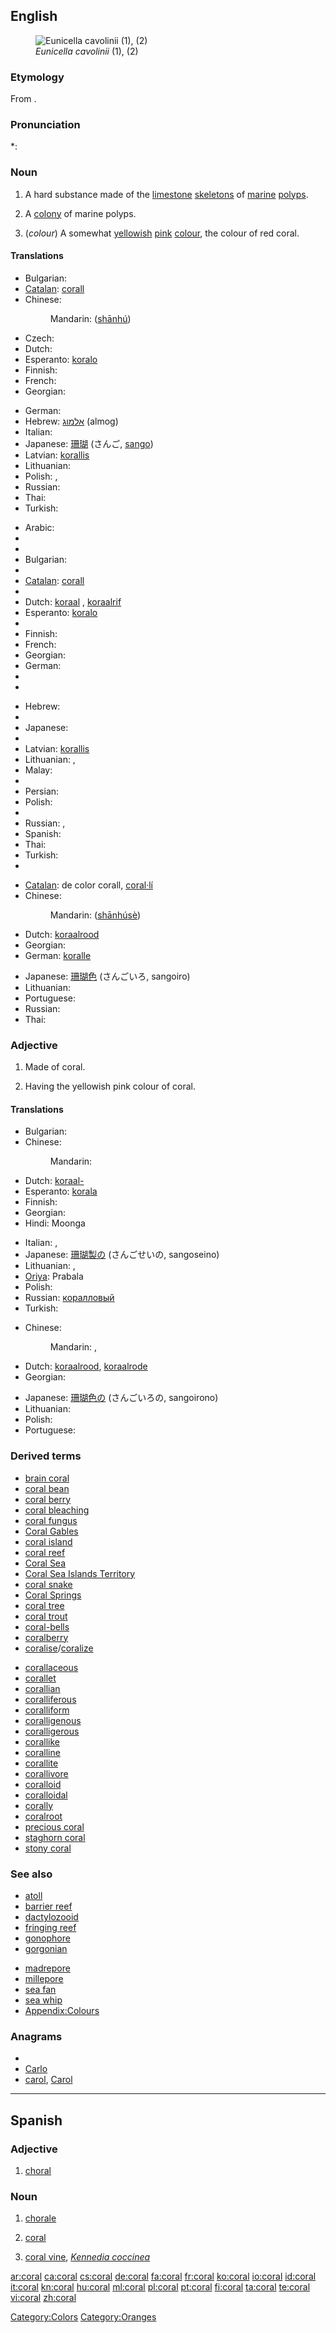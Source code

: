 {{wikipedia}}
{{also|Coral}}
==English==
[[Image:Eunicella cavolinii.jpg|thumb|''Eunicella cavolinii'' (1), (2)]]

===Etymology===
From {{etyl|grc}} {{term|κοράλλιον|sc=Grek|tr=korallion||coral}}.

===Pronunciation===
*: {{rhymes|ɒrəl}}

===Noun===
{{en-noun|s|or|-}}

# {{uncountable}} A hard substance made of the [[limestone]] [[skeleton]]s of [[marine]] [[polyp]]s.
# {{countable}} A [[colony]] of marine polyps.
# {{countable}} (''colour'') A somewhat [[yellowish]] [[pink]] [[colour]], the colour of red coral.
#: {{colour panel|FF7F50}}

====Translations====
{{trans-top|substance}}
* Bulgarian: {{t|bg|корал|m}}
* [[Catalan]]: [[corall]] {{m}}
* Chinese:
*: Mandarin: {{zh-ts|珊瑚|珊瑚}} ([[shān]][[hú]])
* Czech: {{t-|cs|korál|m}}
* Dutch: {{t+|nl|koraal|n}}
* Esperanto: [[koralo]]
* Finnish: {{t+|fi|koralli}}
* French: {{t+|fr|corail|m}}
* Georgian: {{t|ka|მარჯანი|tr=marǰani|sc=Geor|xs=Georgian}}
{{trans-mid}}
* German: {{t+|de|Koralle|f}}
* Hebrew: [[אלמוג]] (almog) {{m}}
* Italian: {{t-|it|corallo|m}}
* Japanese: [[珊瑚]] (さんご, [[sango]])
* Latvian: [[korallis]] {{m}}
* Lithuanian: {{t-|lt|koralas|m|xs=Lithuanian}}
* Polish: {{t|pl|koral|m}},  {{t|pl|koralowina|f}}
* Russian: {{t+|ru|коралл|m|tr=koráll}}
* Thai: {{t|th|ปะการัง|tr=bpàgaarang}}
* Turkish: {{t+|tr|mercan}}
{{trans-bottom}}

{{trans-top|colony}}
* Arabic: {{t|ar|مرجان|m|tr=marjaan|sc=Arab}}
* {{trreq|Armenian}}
* {{trreq|Basque}}
* Bulgarian: {{t|bg|корал|m}}
* {{trreq|Burmese}}
* [[Catalan]]: [[corall]] {{m}}
* {{trreq|Danish}}
* Dutch: [[koraal]] {{n}}, [[koraalrif]] {{n}}
* Esperanto: [[koralo]]
* {{trreq|Estonian}}
* Finnish: {{t+|fi|koralli}}
* French: {{t+|fr|corail|m}}
* Georgian: {{t|ka|მარჯანი|tr=marǰani|sc=Geor|xs=Georgian}}
* German: {{t-|de|Korallenriff|n}}
* {{trreq|Greek}}
* {{trreq|Hawaiian}}
{{trans-mid}}
* Hebrew: {{t+|he|אלמוג|m|alt=אַלְמוֹג}}
* {{trreq|Indonesian}}
* Japanese: {{t|ja|珊瑚}}
* {{trreq|Korean}}
* Latvian: [[korallis]] {{m}}
* Lithuanian: {{t|lt|koralų rifas|m|xs=Lithuanian}}, {{t|lt|koralinis rifas|m|xs=Lithuanian}}
* Malay: {{t-|ms|batu karang|xs=Malay}}
* {{trreq|Maltese}}
* Persian: {{t-|fa|مرجان|xs=Persian}}
* Polish: {{t|pl|koralowiec|m}}
* {{trreq|Romanian}}
* Russian: {{t+|ru|коралл|m|tr=koráll}}, {{t|ru|коралловый риф|m|tr=korállovyj rif}}
* Spanish: {{t-|es|coral|m}}
* Thai: {{t|th|ปะการัง|tr=bpàgaarang}}
* Turkish: {{t+|tr|mercan}}
* {{trreq|Vietnamese}}
{{trans-bottom}}

{{trans-top|colour}}
* [[Catalan]]: de color corall, [[coral·lí]]
* Chinese:
*: Mandarin: {{zh-ts|[[珊瑚]]色|[[珊瑚]]色}} ([[shān]][[hú]][[sè]])
* Dutch: [[koraalrood]] {{n}}
* Georgian: {{t|ka|მარჯნისფერი|tr=marǰnisp'eri|sc=Geor|xs=Georgian}}
* German: [[koralle]]
{{trans-mid}}
* Japanese: [[珊瑚色]] (さんごいろ, sangoiro)
* Lithuanian: {{t|lt|koralų spalva|f|xs=Lithuanian}}
* Portuguese: {{t+|pt|coral|m}}
* Russian: {{t+|ru|коралловый}}
* Thai: {{t|th|กัลปังหา|tr=gan-bpang-hăa}}
{{trans-bottom}}

===Adjective===
{{en-adj|-}}

# Made of coral.
# {{color}} Having the yellowish pink colour of coral.

====Translations====
{{trans-top|made of coral}}
* Bulgarian: {{t|bg|коралов}}
* Chinese:
*: Mandarin: {{zh-tsp|[[珊瑚]][[製]]的|[[珊瑚]][[制]]的|[[shān]][[hú]][[jì]][[de]]}}
* Dutch: [[koraal-]]
* Esperanto: [[korala]]
* Finnish: {{t+|fi|korallinen}}
* Georgian: {{t|ka|მარჯნის|tr=marǰnis|sc=Geor|xs=Georgian}}
* Hindi: Moonga
{{trans-mid}}
* Italian: {{t-|it|corallino|m}}, {{t-|it|corallina|f}}
* Japanese: [[珊瑚製の]] (さんごせいの, sangoseino)
* Lithuanian: {{t|lt|koralų|xs=Lithuanian}}, {{t|lt|koralinis|xs=Lithuanian}}
* [[Oriya]]: Prabala
* Polish: {{t|pl|koralowy|m}}
* Russian: [[коралловый]]
* Turkish: {{t+|tr|mercan}}
{{trans-bottom}}

{{trans-top|having the yellowish pink colour of coral}}
* Chinese:
*: Mandarin: {{zh-tsp|[[珊瑚]][[色]]的|[[珊瑚]][[色]]的|[[shān]][[hú]][[sè]][[de]]}}, {{zh-tsp|[[橘]][[紅]][[色]]的|[[橘]][[红]][[色]]的|[[jú]][[hóng]][[sè]][[de]]}}
* Dutch: [[koraalrood]], [[koraalrode]]
* Georgian: {{t|ka|მარჯნისფერი|tr=marǰnisp'eri|sc=Geor|xs=Georgian}}
{{trans-mid}}
* Japanese: [[珊瑚色の]] (さんごいろの, sangoirono)
* Lithuanian: {{t|lt|koralų spalvos|xs=Lithuanian}}
* Polish: {{t|pl|koralowy|m}}
* Portuguese: {{t+|pt|coral}}
{{trans-bottom}}

===Derived terms===
{{rel-top}}
* [[brain coral]]
* [[coral bean]]
* [[coral berry]]
* [[coral bleaching]]
* [[coral fungus]]
* [[Coral Gables]]
* [[coral island]]
* [[coral reef]]
* [[Coral Sea]]
* [[Coral Sea Islands Territory]]
* [[coral snake]]
* [[Coral Springs]]
* [[coral tree]]
* [[coral trout]]
* [[coral-bells]]
* [[coralberry]]
* [[coralise]]/[[coralize]]
{{rel-mid}}
* [[corallaceous]]
* [[corallet]]
* [[corallian]]
* [[coralliferous]]
* [[coralliform ]]
* [[coralligenous]]
* [[coralligerous]]
* [[corallike]]
* [[coralline]]
* [[corallite]]
* [[corallivore]]
* [[coralloid]]
* [[coralloidal]]
* [[corally]]
* [[coralroot]]
* [[precious coral]]
* [[staghorn coral]]
* [[stony coral]]
{{rel-bottom}}

===See also===
{{top2}}
* [[atoll]]
* [[barrier reef]]
* [[dactylozooid]]
* [[fringing reef]]
* [[gonophore]]
* [[gorgonian]]
{{mid2}}
* [[madrepore]]
* [[millepore]]
* [[sea fan]]
* [[sea whip]]
* [[Appendix:Colours]]
{{bottom2}}

===Anagrams===
* {{alphagram|aclor}}
* [[Carlo#English|Carlo]]
* [[carol#English|carol]], [[Carol#English|Carol]]

[[Category:Colors]]
[[Category:Oranges]]

----

==Spanish==

===Adjective===
{{es-adj|pl=corales}}

# [[choral]]

===Noun===
{{es-noun-m|pl=corales}}

# [[chorale]]
# {{zoology|lang=es}} [[#English|coral]]
# {{plants|lang=es}} [[coral vine]], ''[[w:Kennedia coccinea|Kennedia coccinea]]''

[[ar:coral]]
[[ca:coral]]
[[cs:coral]]
[[de:coral]]
[[fa:coral]]
[[fr:coral]]
[[ko:coral]]
[[io:coral]]
[[id:coral]]
[[it:coral]]
[[kn:coral]]
[[hu:coral]]
[[ml:coral]]
[[pl:coral]]
[[pt:coral]]
[[fi:coral]]
[[ta:coral]]
[[te:coral]]
[[vi:coral]]
[[zh:coral]]